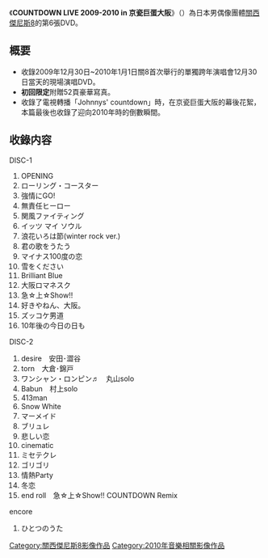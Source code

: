 {{Infobox Album
| Name           = COUNTDOWN LIVE 2009-2010 in 京瓷巨蛋大阪<br />{{lang|ja|COUNTDOWN LIVE 2009-2010 in 京セラドーム大阪}}
| Type           = DVD
| Artist         = [[關西傑尼斯8|關西傑尼斯8]]
| Released       = 2010年3月31日
| Recorded       = 
| Genre          = [[J-POP|J-POP]]（[[演歌・歌謠曲|演歌・歌謠曲]]）
| Length         = 
| Label          = [[TEICHIKU_ENTERTAINMENT|TEICHIKU ENTERTAINMENT]]
| Producer       = 
| Reviews        = 
| Chart position =  
| Certification  =  
| Last album     = [[關西傑尼斯8_TOUR_2∞9_PUZZLE|關西傑尼斯8 TOUR 2∞9 PUZZLE]]<br />（2009年）
| This album     = '''COUNTDOWN LIVE 2009-2010 in 京瓷巨蛋大阪'''<br />（2010年）
| Next album     = 
}}
《'''COUNTDOWN LIVE 2009-2010 in 京瓷巨蛋大阪'''》（{{lang|ja|'''COUNTDOWN LIVE 2009-2010 in 京セラドーム大阪'''}}）為日本男偶像團體[[關西傑尼斯8|關西傑尼斯8]]的第6張DVD｡

== 概要 ==
*收錄2009年12月30日~2010年1月1日關8首次舉行的單獨跨年演唱會12月30日當天的現場演唱DVD。
*'''初回限定'''附贈52頁豪華寫真。
*收錄了電視轉播「Johnnys' countdown」時，在京瓷巨蛋大阪的幕後花絮，本篇最後也收錄了迎向2010年時的倒數瞬間。

== 收錄内容 ==
;DISC-1
# OPENING 
# ローリング・コースター
# 強情にGO!
# 無責任ヒーロー  
# 関風ファイティング
# イッツ マイ ソウル
# 浪花いろは節(winter rock ver.) 
# 君の歌をうたう
# マイナス100度の恋
# 雪をください
# Brilliant Blue
# 大阪ロマネスク
# 急☆上☆Show!!
# 好きやねん、大阪。
# ズッコケ男道
# 10年後の今日の日も

;DISC-2
# desire　安田･澀谷
# torn　大倉･錦戸
# ワンシャン・ロンピン♬　丸山solo
# Babun　村上solo
# 413man
# Snow White
# マーメイド  
# ブリュレ  
# 悲しい恋
# cinematic
# ミセテクレ
# ゴリゴリ  
# 情熱Party  
# 冬恋
# end roll　急☆上☆Show!! COUNTDOWN Remix
;encore
# ひとつのうた

{{關西傑尼斯8}}

{{DEFAULTSORT:COUNTDOWN LIVE 2009-2010 in Kyocera Dome Osaka}}
[[Category:關西傑尼斯8影像作品|Category:關西傑尼斯8影像作品]]
[[Category:2010年音樂相關影像作品|Category:2010年音樂相關影像作品]]
